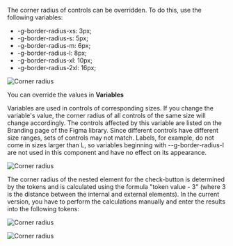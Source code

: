 The corner radius of controls can be overridden. To do this, use the following variables:

- -g-border-radius-xs: 3px;
- -g-border-radius-s: 5px;
- -g-border-radius-m: 6px;
- -g-border-radius-l: 8px;
- -g-border-radius-xl: 10px;
- -g-border-radius-2xl: 16px;

![Corner radius](/static/images/design/CornerRadius/1.png)

You can override the values in **Variables**

Variables are used in controls of corresponding sizes. If you change the variable's value, the corner radius of all controls of the same size will change accordingly. The controls affected by this variable are listed on the Branding page of the Figma library. Since different controls have different size ranges, sets of controls may not match. Labels, for example, do not come in sizes larger than L, so variables beginning with --g-border-radius-l are not used in this component and have no effect on its appearance.

![Corner radius](/static/images/design/CornerRadius/2.png)

The corner radius of the nested element for the check-button is determined by the tokens and is calculated using the formula "token value - 3" (where 3 is the distance between the internal and external elements). In the current version, you have to perform the calculations manually and enter the results into the following tokens:

![Corner radius](/static/images/design/CornerRadius/3.png)

![Corner radius](/static/images/design/CornerRadius/4.png)